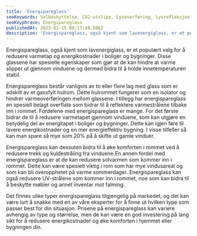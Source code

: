 ```yaml
---
title: 'Energipareglass'
seoKeywords: Solbeskyttelse, CO2-utslipp, Lysoverføring, Lysrefleksjon
seoKeyphrase: Energipareglass
publishedAt: 2023-01-15 09:17:48.586Z
description: 'Energispareglass, også kjent som lavenergiglass, er et populært valg for å redusere varmetap og energikostnader i boliger og bygninger. '
---
```


Energispareglass, også kjent som lavenergiglass, er et populært valg for å redusere varmetap og energikostnader i boliger og bygninger. Disse glassene har spesielle egenskaper som gjør at de kan hindre at varme slipper ut gjennom vinduene og dermed bidra til å holde innetemperaturen stabil.

Energispareglass består vanligvis av to eller flere lag med glass som er adskilt av et gassfylt hulrom. Dette hulrommet fungerer som en isolator og hindrer varmeoverføringen mellom glassene. I tillegg har energispareglass en spesiell belagt overflate som bidrar til å reflektere varmestrålene tilbake inn i rommet. Fordelene med energispareglass er mange. For det første bidrar de til å redusere varmetapet gjennom vinduene, som kan utgjøre en betydelig del av energitapet i boliger og bygninger. Dette kan igjen føre til lavere energikostnader og en mer energieffektiv bygning. I visse tilfeller så kan man spare så mye som 20% på å skifte ut gamle vinduer.

Energispareglass kan dessuten bidra til å øke komforten i rommet ved å redusere trekk og kuldestråling fra vinduene.En annen fordel med energispareglass er at de kan redusere solvarmen som kommer inn i rommet. Dette kan være spesielt viktig i rom som har mye vindusareal og som kan bli overopphetet på varme sommerdager. Energispareglass kan også redusere UV-strålene som kommer inn i rommet, noe som kan bidra til å beskytte møbler og annet inventar mot falming.

Det finnes ulike typer energispareglass tilgjengelig på markedet, og det kan være lurt å snakke med en av våre eksperter for å finne ut hvilken type som passer best for din situasjon. Prisene på energispareglass kan variere avhengig av type og størrelse, men de kan være en god investering på lang sikt for å redusere energikostnader og øke komforten i hjemmet eller bygningen din.
